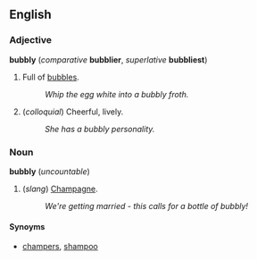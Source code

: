 ==English==
===Adjective===
'''bubbly''' (''comparative'' '''bubblier''', ''superlative'' '''bubbliest''')

#Full of [[bubble]]s.
#:''Whip the egg white into a bubbly froth.''
#(''colloquial'') Cheerful, lively.
#:''She has a bubbly personality.''

===Noun===
'''bubbly''' (''uncountable'')

#(''slang'') [[Champagne]].
#:''We're getting married - this calls for a bottle of bubbly!''

====Synoyms====
*[[champers]], [[shampoo]] <!-- see www.urbandictionary.com/define.php?term=Shampoo and www.probertencyclopaedia.com/ZS.HTM among others -->